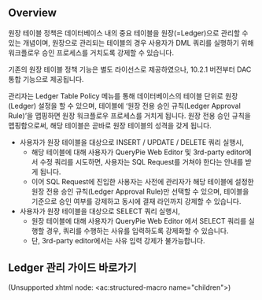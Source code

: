 
## Overview
원장 테이블 정책은 데이터베이스 내의 중요 테이블을 원장(=Ledger)으로 관리할 수 있는 개념이며, 원장으로 관리되는 테이블의 경우 사용자가 DML 쿼리를 실행하기 위해 워크플로우 승인 프로세스를 거치도록 강제할 수 있습니다.

<Callout type="important">
기존의 원장 테이블 정책 기능은 별도 라이선스로 제공하였으나, 10.2.1 버전부터 DAC 통합 기능으로 제공됩니다.
</Callout>



관리자는 Ledger Table Policy 메뉴를 통해 데이터베이스의 테이블 단위로 원장(Ledger) 설정을 할 수 있으며, 테이블에 ‘원장 전용 승인 규칙(Ledger Approval Rule)’을 맵핑하면 원장 워크플로우 프로세스를 거치게 됩니다. 원장 전용 승인 규칙을 맵핑함으로써, 해당 테이블은 곧바로 원장 테이블의 성격을 갖게 됩니다.

* 사용자가 원장 테이블을 대상으로 INSERT / UPDATE / DELETE 쿼리 실행시,
    * 해당 테이블에 대해 사용자가 QueryPie Web Editor 및 3rd-party editor에서 수정 쿼리를 시도하면, 사용자는 SQL Request를 거쳐야 한다는 안내를 받게 됩니다.
    * 이어 SQL Request에 진입한 사용자는 사전에 관리자가 해당 테이블에 설정한 원장 전용 승인 규칙(Ledger Approval Rule)만 선택할 수 있으며, 테이블을 기준으로 승인 여부를 강제하고 동시에 결재 라인까지 강제할 수 있습니다.
* 사용자가 원장 테이블을 대상으로 SELECT 쿼리 실행시,
    * 원장 테이블에 대해 사용자가 QueryPie Web Editor 에서 SELECT 쿼리를 실행할 경우, 쿼리를 수행하는 사유를 입력하도록 강제화할 수 있습니다. 
    * 단, 3rd-party editor에서는 사유 입력 강제가 불가능합니다.



## Ledger 관리 가이드 바로가기
(Unsupported xhtml node: &lt;ac:structured-macro name="children"&gt;)